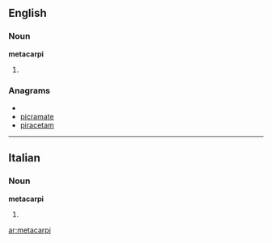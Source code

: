 ==English==

===Noun===
'''metacarpi'''

# {{plural of|[[metacarpus]]}}

===Anagrams===
* {{alphagram|aaceimprt}}
* [[picramate#English|picramate]]
* [[piracetam#English|piracetam]]

----

==Italian==

===Noun===
'''metacarpi''' {{m}}

# {{plural of|[[metacarpo]]|lang=Italian}}

[[ar:metacarpi]]
